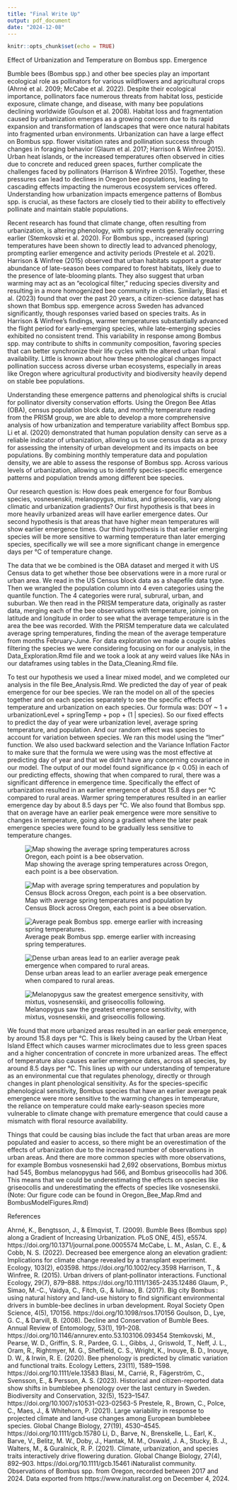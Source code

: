 ```yaml
---
title: "Final Write Up"
output: pdf_document
date: "2024-12-08"
---
```


```r
knitr::opts_chunk$set(echo = TRUE)
```

Effect of Urbanization and Temperature on Bombus spp. Emergence

Bumble bees (Bombus spp.) and other bee species play an important ecological role as pollinators for various wildflowers and agricultural crops (Ahrné et al. 2009; McCabe et al. 2022). Despite their ecological importance, pollinators face numerous threats from habitat loss, pesticide exposure, climate change, and disease, with many bee populations declining worldwide (Goulson et al. 2008). Habitat loss and fragmentation caused by urbanization emerges as a growing concern due to its rapid expansion and transformation of landscapes that were once natural habitats into fragmented urban environments. Urbanization can have a large effect on Bombus spp. flower visitation rates and pollination success through changes in foraging behavior (Glaum et al. 2017; Harrison & Winfree 2015). Urban heat islands, or the increased temperatures often observed in cities due to concrete and reduced green spaces, further complicate the challenges faced by pollinators (Harrison & Winfree 2015). Together, these pressures can lead to declines in Oregon bee populations, leading to cascading effects impacting the numerous ecosystem services offered. Understanding how urbanization impacts emergence patterns of Bombus spp. is crucial, as these factors are closely tied to their ability to effectively pollinate and maintain stable populations.

Recent research has found that climate change, often resulting from urbanization, is altering phenology, with spring events generally occurring earlier (Stemkovski et al. 2020). For Bombus spp., increased (spring) temperatures have been shown to directly lead to advanced phenology, prompting earlier emergence and activity periods (Prestele et al. 2021). Harrison & Winfree (2015) observed that urban habitats support a greater abundance of late-season bees compared to forest habitats, likely due to the presence of late-blooming plants. They also suggest that urban warming may act as an "ecological filter," reducing species diversity and resulting in a more homogenized bee community in cities. Similarly, Blasi et al. (2023) found that over the past 20 years, a citizen-science dataset has shown that Bombus spp. emergence across Sweden has advanced significantly, though responses varied based on species traits. As in Harrison & Winfree’s findings, warmer temperatures substantially advanced the flight period for early-emerging species, while late-emerging species exhibited no consistent trend. This variability in response among Bombus spp. may contribute to shifts in community composition, favoring species that can better synchronize their life cycles with the altered urban floral availability. Little is known about how these phenological changes impact pollination success across diverse urban ecosystems, especially in areas like Oregon where agricultural productivity and biodiversity heavily depend on stable bee populations.

Understanding these emergence patterns and phenological shifts is crucial for pollinator diversity conservation efforts. Using the Oregon Bee Atlas (OBA), census population block data, and monthly temperature reading from the PRISM group, we are able to develop a more comprehensive analysis of how urbanization and temperature variability affect Bombus spp. Li et al. (2020) demonstrated that human population density can serve as a reliable indicator of urbanization, allowing us to use census data as a proxy for assessing the intensity of urban development and its impacts on bee populations. By combining monthly temperature data and population density, we are able to assess the response of Bombus spp. Across various levels of urbanization, allowing us to identify species-specific emergence patterns and population trends among different bee species.

Our research question is: How does peak emergence for four Bombus species, vosnesenskii, melanopygus, mixtus, and griseocollis, vary along climatic and urbanization gradients? Our first hypothesis is that bees in more heavily urbanized areas will have earlier emergence dates. Our second hypothesis is that areas that have higher mean temperatures will show earlier emergence times. Our third hypothesis is that earlier emerging species will be more sensitive to warming temperature than later emerging species, specifically we will see a more significant change in emergence days per °C of temperature change. 

The data that we be combined is the OBA dataset and merged it with US Census data to get whether those bee observations were in a more rural or urban area. We read in the US Census block data as a shapefile data type. Then we wrangled the population column into 4 even categories using the quantile function. The 4 categories were rural, subrural, urban, and suburban. We then read in the PRISM temperature data, originally as raster data, merging each of the bee observations with temperature, joining on latitude and longitude in order to see what the average temperature is in the area the bee was recorded. With the PRISM temperature data we calculated average spring temperatures, finding the mean of the average temperature from months February-June. For data exploration we made a couple tables filtering the species we were considering focusing on for our analysis, in the Data_Exploration.Rmd file and we took a look at any weird values like NAs in our dataframes using tables in the Data_Cleaning.Rmd file.

To test our hypothesis we used a linear mixed model, and we completed our analysis in the file Bee_Analysis.Rmd. We predicted the day of year of peak emergence for our bee species. We ran the model on all of the species together and on each species separately to see the specific effects of temperature and urbanization on each species. Our formula was: DOY ~ 1 + urbanizationLevel + springTemp + pop + (1 | species). So our fixed effects to predict the day of year were urbanization level, average spring temperature, and population. And our random effect was species to account for variation between species. We ran this model using the “lmer” function. We also used backward selection and the Variance Inflation Factor to make sure that the formula we were using was the most effective at predicting day of year and that we didn’t have any concerning covariance in our model. The output of our model found significance (p < 0.05) in each of our predicting effects, showing that when compared to rural, there was a significant difference in emergence time. Specifically the effect of urbanization resulted in an earlier emergence of about 15.8 days per °C compared to rural areas. Warmer spring temperatures resulted in an earlier emergence day by about 8.5 days per °C. We also found that Bombus spp. that on average have an earlier peak emergence were more sensitive to changes in temperature, going along a gradient where the later peak emergence species were found to be gradually less sensitive to temperature changes.  

![Map showing the average spring temperatures across Oregon, each point is a bee observation.](Figures/Avg_spring_temps_updated2.png)



![Map with average spring temperatures and population by Census Block across Oregon, each point is a bee observation.](Figures/census_an_temp.png)


![Average peak Bombus spp. emerge earlier with increasing spring temperatures.](Figures/temperatureDOYprediction.png)




![Dense urban areas lead to an earlier average peak emergence when compared to rural areas.](Figures/UrbanizationDOYPrediction.png)



![Melanopygus saw the greatest emergence sensitivity, with mixtus, vosnesenskii, and griseocollis following.](Figures/SpeciesSpecificModel.png)



We found that more urbanized areas resulted in an earlier peak emergence, by around 15.8 days per °C. This is likely being caused by the Urban Heat Island Effect which causes warmer microclimates due to less green spaces and a higher concentration of concrete in more urbanized areas. The effect of temperature also causes earlier emergence dates, across all species, by around 8.5 days per °C. This lines up with our understanding of temperature as an environmental cue that regulates phenology, directly or through changes in plant phenological sensitivity.  As for the species-specific phenological sensitivity, Bombus species that have an earlier average peak emergence were more sensitive to the warming changes in temperature, the reliance on temperature could make early-season species more vulnerable to climate change with premature emergence that could cause a mismatch with floral resource availability. 
	
Things that could be causing bias include the fact that urban areas are more populated and easier to access, so there might be an overestimation of the effects of urbanization due to the increased number of observations in urban areas. And there are more common species with more observations, for example Bombus vosnesenskii had 2,692 observations, Bombus mixtus had 545, Bombus melanopygus had 566, and Bombus griseocollis had 306. This means that we could be underestimating the effects on species like griseocollis and underestimating the effects of species like vosnesenskii. (Note: Our figure code can be found in Oregon_Bee_Map.Rmd and BombusModelFigures.Rmd)









References 

Ahrné, K., Bengtsson, J., & Elmqvist, T. (2009). Bumble Bees (Bombus spp) along a Gradient of Increasing Urbanization. PLoS ONE, 4(5), e5574. https://doi.org/10.1371/journal.pone.0005574
McCabe, L. M., Aslan, C. E., & Cobb, N. S. (2022). Decreased bee emergence along an elevation gradient: Implications for climate change revealed by a transplant experiment. Ecology, 103(2), e03598. https://doi.org/10.1002/ecy.3598
Harrison, T., & Winfree, R. (2015). Urban drivers of plant‐pollinator interactions. Functional Ecology, 29(7), 879–888. https://doi.org/10.1111/1365-2435.12486
Glaum, P., Simao, M.-C., Vaidya, C., Fitch, G., & Iulinao, B. (2017). Big city Bombus : using natural history and land-use history to find significant environmental drivers in bumble-bee declines in urban development. Royal Society Open Science, 4(5), 170156. https://doi.org/10.1098/rsos.170156
Goulson, D., Lye, G. C., & Darvill, B. (2008). Decline and Conservation of Bumble Bees. Annual Review of Entomology, 53(1), 191–208. https://doi.org/10.1146/annurev.ento.53.103106.093454
Stemkovski, M., Pearse, W. D., Griffin, S. R., Pardee, G. L., Gibbs, J., Griswold, T., Neff, J. L., Oram, R., Rightmyer, M. G., Sheffield, C. S., Wright, K., Inouye, B. D., Inouye, D. W., & Irwin, R. E. (2020). Bee phenology is predicted by climatic variation and functional traits. Ecology Letters, 23(11), 1589–1598. https://doi.org/10.1111/ele.13583
Blasi, M., Carrié, R., Fägerström, C., Svensson, E., & Persson, A. S. (2023). Historical and citizen-reported data show shifts in bumblebee phenology over the last century in Sweden. Biodiversity and Conservation, 32(5), 1523–1547. https://doi.org/10.1007/s10531-023-02563-5
Prestele, R., Brown, C., Polce, C., Maes, J., & Whitehorn, P. (2021). Large variability in response to projected climate and land‐use changes among European bumblebee species. Global Change Biology, 27(19), 4530–4545. https://doi.org/10.1111/gcb.15780
Li, D., Barve, N., Brenskelle, L., Earl, K., Barve, V., Belitz, M. W., Doby, J., Hantak, M. M., Oswald, J. A., Stucky, B. J., Walters, M., & Guralnick, R. P. (2021). Climate, urbanization, and species traits interactively drive flowering duration. Global Change Biology, 27(4), 892–903. https://doi.org/10.1111/gcb.15461
iNaturalist community. Observations of Bombus spp. from Oregon, recorded between 2017 and 2024. Data exported from https://www.inaturalist.org on December 4, 2024.
